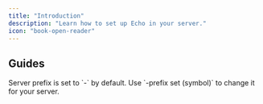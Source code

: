 ```yaml
---
title: "Introduction"
description: "Learn how to set up Echo in your server."
icon: "book-open-reader"
---
```


## Guides

<Info>
  Server prefix is set to `-` by default. Use `-prefix set (symbol)` to change
  it for your server.
</Info>

